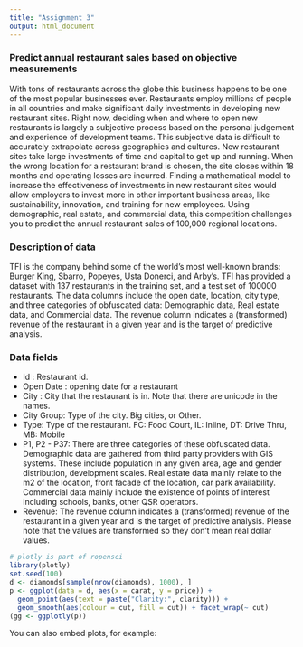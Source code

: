 ```yaml
---
title: "Assignment 3"
output: html_document
---
```


### Predict annual restaurant sales based on objective measurements

With tons of restaurants across the globe this business happens to be one of the most 
popular businesses ever. Restaurants employ millions of people in all countries and make 
significant daily investments in developing new restaurant sites. Right now, deciding 
when and where to open new restaurants is largely a subjective process based on the 
personal judgement and experience of development teams. This subjective data is difficult 
to accurately extrapolate across geographies and cultures. New restaurant sites take 
large investments of time and capital to get up and running. When the wrong location for 
a restaurant brand is chosen, the site closes within 18 months and operating losses are 
incurred. Finding a mathematical model to increase the effectiveness of investments in new restaurant 
sites would allow employers to invest more in other important business areas, like 
sustainability, innovation, and training for new employees. Using demographic, real estate, 
and commercial data, this competition challenges you to predict the annual restaurant sales 
of 100,000 regional locations. 

### Description of data

TFI is the company behind some of the world's most well-known 
brands: Burger King, Sbarro, Popeyes, Usta Donerci, and Arby’s.
TFI has provided a dataset with 137 restaurants in the training 
set, and a test set of 100000 restaurants. The data columns include 
the open date, location, city type, and three categories of obfuscated data: 
Demographic data, Real estate data, and Commercial data. The revenue column 
indicates a (transformed) revenue of the restaurant in a given year and is 
the target of predictive analysis. 

### Data fields

* Id : Restaurant id. 
* Open Date : opening date for a restaurant
* City : City that the restaurant is in. Note that there are unicode in the names. 
* City Group: Type of the city. Big cities, or Other. 
* Type: Type of the restaurant. FC: Food Court, IL: Inline, DT: Drive Thru, MB: Mobile
* P1, P2 - P37: There are three categories of these obfuscated data. Demographic data 
are gathered from third party providers with GIS systems. These include population in 
any given area, age and gender distribution, development scales. Real estate data mainly 
relate to the m2 of the location, front facade of the location, car park availability. 
Commercial data mainly include the existence of points of interest including schools, 
banks, other QSR operators.
* Revenue: The revenue column indicates a (transformed) revenue of the restaurant in a 
given year and is the target of predictive analysis. Please note that the values are 
transformed so they don't mean real dollar values. 

```r
# plotly is part of ropensci
library(plotly)
set.seed(100)
d <- diamonds[sample(nrow(diamonds), 1000), ]
p <- ggplot(data = d, aes(x = carat, y = price)) + 
  geom_point(aes(text = paste("Clarity:", clarity))) +
  geom_smooth(aes(colour = cut, fill = cut)) + facet_wrap(~ cut)
(gg <- ggplotly(p))
```

You can also embed plots, for example:

```r

```


